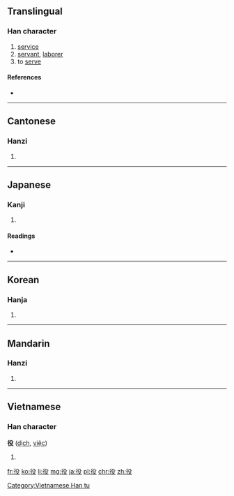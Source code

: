 {{also|伇}}
==Translingual==

===Han character===
{{Han char|rn=60|rad=彳|as=04|sn=7|four=2724<sub>7</sub>|canj=竹人竹弓水 (HOHNE)|ids=⿰[[彳]][[殳]]}}

# [[service]]
# [[servant]], [[laborer]]
# to [[serve]]

====References====
* {{Han ref|kx=0365.180|dkj=10057|dj=0685.120|hdz=20814.230|uh=5F79|ud=24441|bh=A7D0|bd=42960}}

----

==Cantonese==

===Hanzi===
{{yue-hanzi|jyut=|y=yik6}}

# {{defn|lang=yue|sort=彳04}}

----

==Japanese==

===Kanji===
{{ja-kanji|grade=3|rs=彳04}}

# {{defn|lang=ja|sort=彳04}}

====Readings====
* {{ja-readings|on=[[やく]] (yaku), [[えき]] (eki)|kun=[[つとめ]] (tsutome), [[えだち]] (edachi)}}

----

==Korean==

===Hanja===
{{ko-hanja|hangeul=역|eumhun=|rv=yeok|mr=yŏk|y=yek}}

# {{defn|lang=ko|sort=彳04}}

----

==Mandarin==

===Hanzi===
{{cmn-hanzi|pin=[[yì]] ([[yi4]])|wg=i<sup>4</sup>}}

# {{defn|lang=cmn|sort=彳04}}

----

==Vietnamese==

===Han character===
'''役''' ([[dịch]], [[việc]])

# {{defn|lang=vi}}

[[Category:Vietnamese Han tu]]

[[fr:役]]
[[ko:役]]
[[li:役]]
[[mg:役]]
[[ja:役]]
[[pl:役]]
[[chr:役]]
[[zh:役]]